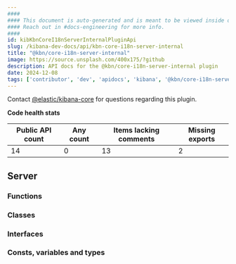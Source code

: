 ```yaml
---
####
#### This document is auto-generated and is meant to be viewed inside our experimental, new docs system.
#### Reach out in #docs-engineering for more info.
####
id: kibKbnCoreI18nServerInternalPluginApi
slug: /kibana-dev-docs/api/kbn-core-i18n-server-internal
title: "@kbn/core-i18n-server-internal"
image: https://source.unsplash.com/400x175/?github
description: API docs for the @kbn/core-i18n-server-internal plugin
date: 2024-12-08
tags: ['contributor', 'dev', 'apidocs', 'kibana', '@kbn/core-i18n-server-internal']
---
```




Contact [@elastic/kibana-core](https://github.com/orgs/elastic/teams/kibana-core) for questions regarding this plugin.

**Code health stats**

| Public API count  | Any count | Items lacking comments | Missing exports |
|-------------------|-----------|------------------------|-----------------|
| 14 | 0 | 13 | 2 |

## Server

### Functions
<DocDefinitionList data={kbnCoreI18nServerInternalObj.server.functions}/>

### Classes
<DocDefinitionList data={kbnCoreI18nServerInternalObj.server.classes}/>

### Interfaces
<DocDefinitionList data={kbnCoreI18nServerInternalObj.server.interfaces}/>

### Consts, variables and types
<DocDefinitionList data={kbnCoreI18nServerInternalObj.server.misc}/>

